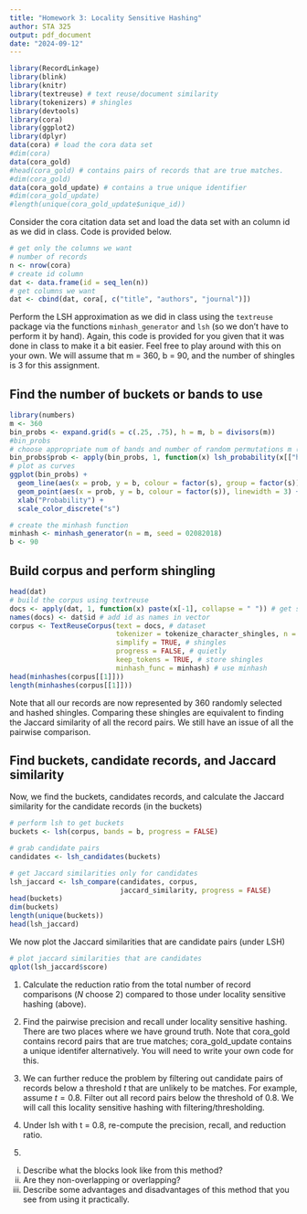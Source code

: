 ```yaml
---
title: "Homework 3: Locality Sensitive Hashing"
author: STA 325
output: pdf_document
date: "2024-09-12"
---
```


```r
library(RecordLinkage)
library(blink)
library(knitr)
library(textreuse) # text reuse/document similarity
library(tokenizers) # shingles
library(devtools)
library(cora)
library(ggplot2)
library(dplyr)
data(cora) # load the cora data set
#dim(cora)
data(cora_gold) 
#head(cora_gold) # contains pairs of records that are true matches.
#dim(cora_gold)
data(cora_gold_update) # contains a true unique identifier 
#dim(cora_gold_update) 
#length(unique(cora_gold_update$unique_id)) 
```



Consider the cora citation data set and load the data set with an column id as we did in class. Code is provided below. 

```r
# get only the columns we want
# number of records
n <- nrow(cora)
# create id column
dat <- data.frame(id = seq_len(n))  
# get columns we want
dat <- cbind(dat, cora[, c("title", "authors", "journal")]) 
```


Perform the LSH approximation as we did in class using the `textreuse` package via the functions `minhash_generator` and `lsh` (so we don't have to perform it by hand). Again, this code is provided for you given that it was done in class to make it a bit easier. Feel free to play around with this on your own. We will assume that m = 360, b = 90, and the number of shingles is 3 for this assignment. 

## Find the number of buckets or bands to use 

```r
library(numbers) 
m <- 360
bin_probs <- expand.grid(s = c(.25, .75), h = m, b = divisors(m))
#bin_probs
# choose appropriate num of bands and number of random permutations m (tuning parameters)
bin_probs$prob <- apply(bin_probs, 1, function(x) lsh_probability(x[["h"]], x[["b"]], x[["s"]]))
# plot as curves
ggplot(bin_probs) +
  geom_line(aes(x = prob, y = b, colour = factor(s), group = factor(s)), linewidth = 2) +
  geom_point(aes(x = prob, y = b, colour = factor(s)), linewidth = 3) +
  xlab("Probability") +
  scale_color_discrete("s")

# create the minhash function
minhash <- minhash_generator(n = m, seed = 02082018)
b <- 90
```

## Build corpus and perform shingling
```r
head(dat)
# build the corpus using textreuse
docs <- apply(dat, 1, function(x) paste(x[-1], collapse = " ")) # get strings
names(docs) <- dat$id # add id as names in vector
corpus <- TextReuseCorpus(text = docs, # dataset
                          tokenizer = tokenize_character_shingles, n = 3, 
                          simplify = TRUE, # shingles
                          progress = FALSE, # quietly
                          keep_tokens = TRUE, # store shingles
                          minhash_func = minhash) # use minhash
head(minhashes(corpus[[1]]))
length(minhashes(corpus[[1]]))
```

Note that all our records are now represented by 360 randomly selected and hashed shingles. Comparing these shingles are equivalent to finding the Jaccard similarity of all the record pairs. We still have an issue of all the pairwise comparison. 


## Find buckets, candidate records, and Jaccard similarity

Now, we find the buckets, candidates records, and calculate the Jaccard similarity for the candidate records (in the buckets)

```r

# perform lsh to get buckets
buckets <- lsh(corpus, bands = b, progress = FALSE)

# grab candidate pairs
candidates <- lsh_candidates(buckets)

# get Jaccard similarities only for candidates
lsh_jaccard <- lsh_compare(candidates, corpus, 
                           jaccard_similarity, progress = FALSE)
head(buckets)
dim(buckets)
length(unique(buckets))
head(lsh_jaccard)
```

We now plot the Jaccard similarities that are candidate pairs (under LSH)

```r
# plot jaccard similarities that are candidates
qplot(lsh_jaccard$score)
```

1. Calculate the reduction ratio from the total number of record comparisons ($N$ choose 2) compared to those under locality sensitive hashing (above). 

2. Find the pairwise precision and recall under locality sensitive hashing. There are two places where we have ground truth. Note that cora_gold contains record pairs that are true matches; cora_gold_update contains a unique identifer alternatively. You will need to write your own code for this. 

3. We can further reduce the problem by filtering out candidate pairs of records below a threshold $t$ that are unlikely to be matches. For example, assume $t = 0.8.$ Filter out all record pairs below the threshold of $0.8.$ We will call this locality sensitive hashing with filtering/thresholding. 

4. Under lsh with t = 0.8, re-compute the precision, recall, and reduction ratio. 

5. 

i. Describe what the blocks look like from this method? 
ii. Are they non-overlapping or overlapping? 
iii. Describe some advantages and disadvantages of this method that you see from using it practically. 

